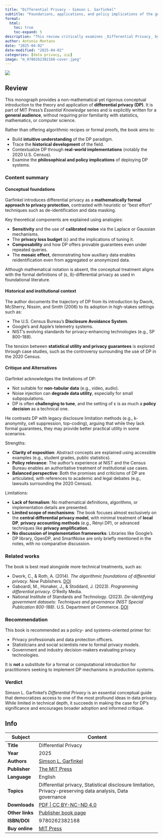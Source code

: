 ```yaml
---
title: "Differential Privacy - Simson L. Garfinkel"
subtitle: "Foundations, applications, and policy implications of the gold standard in data privacy"
format:
  html:
    toc: true
    toc-expand: 5
description: "This review critically examines _Differential Privacy_ by **Simson L. Garfinkel**, published by MIT Press in 2025 as part of its Essential Knowledge series. Aimed at general readers with policy or technical backgrounds, the book offers a comprehensive conceptual overview of differential privacy (DP)—a mathematically rigorous framework for protecting individual privacy in data releases. Drawing on the author's experience at NIST and the U.S. Census Bureau, the book contextualizes DP’s development, evaluates its trade-offs with utility, and engages thoughtfully with its critics. While it avoids mathematical formalism, the work effectively introduces the principles of DP, including composability, the privacy loss budget, and the mosaic effect. The review assesses the book’s strengths in accessibility and policy relevance, notes limitations in technical depth, and positions it as a gateway to more advanced resources on formal privacy technologies."
author: Antonio Montano
date: "2025-04-02"
date-modified: "2025-04-02"
categories: [data privacy, 🇬🇧]
image: "m_9780262382168-cover.jpeg"
---
```


::: {.column-margin}
![](m_9780262382168-cover.jpeg)
:::

## Review

This monograph provides a non-mathematical yet rigorous conceptual introduction to the theory and application of **differential privacy (DP)**. It is part of MIT Press's *Essential Knowledge* series and is explicitly written for a **general audience**, without requiring prior familiarity with statistics, mathematics, or computer science.

Rather than offering algorithmic recipes or formal proofs, the book aims to:

- Build **intuitive understanding** of the DP paradigm.
- Trace the **historical development** of the field.
- Contextualize DP through **real-world implementations** (notably the 2020 U.S. Census).
- Examine the **philosophical and policy implications** of deploying DP systems.

### Content summary

#### Conceptual foundations
Garfinkel introduces differential privacy as a **mathematically formal approach to privacy protection**, contrasted with heuristic or “best effort” techniques such as de-identification and data masking.

Key theoretical components are explained using analogies:

- **Sensitivity** and the use of **calibrated noise** via the Laplace or Gaussian mechanisms.
- The **privacy loss budget** (ε) and the implications of tuning it.
- **Composability** and how DP offers provable guarantees even under repeated queries.
- The **mosaic effect**, demonstrating how auxiliary data enables reidentification even from aggregated or anonymized data.

Although mathematical notation is absent, the conceptual treatment aligns with the formal definitions of (ε, δ)-differential privacy as used in foundational literature.

#### Historical and institutional context
The author documents the trajectory of DP from its introduction by Dwork, McSherry, Nissim, and Smith (2006) to its adoption in high-stakes settings such as:

- The U.S. Census Bureau’s **Disclosure Avoidance System**.
- Google's and Apple’s telemetry systems.
- NIST’s evolving standards for privacy-enhancing technologies (e.g., SP 800-188).

The tension between **statistical utility and privacy guarantees** is explored through case studies, such as the controversy surrounding the use of DP in the 2020 Census.

#### Critique and Alternatives
Garfinkel acknowledges the limitations of DP:

- Not suitable for **non-tabular data** (e.g., video, audio).
- Noise injection can **degrade data utility**, especially for small subpopulations.
- DP is often **challenging to tune**, and the setting of ε is as much a **policy decision** as a technical one.

He contrasts DP with legacy disclosure limitation methods (e.g., k-anonymity, cell suppression, top-coding), arguing that while they lack formal guarantees, they may provide better practical utility in some scenarios.

Strengths:

- **Clarity of exposition**: Abstract concepts are explained using accessible examples (e.g., student grades, public statistics).
- **Policy relevance**: The author’s experience at NIST and the Census Bureau enables an authoritative treatment of institutional use cases.
- **Balanced perspective**: Both the promises and criticisms of DP are articulated, with references to academic and legal debates (e.g., lawsuits surrounding the 2020 Census).

Limitations:

- **Lack of formalism**: No mathematical definitions, algorithms, or implementation details are presented.
- **Limited scope of mechanisms**: The book focuses almost exclusively on the **central differential privacy model**, with minimal treatment of **local DP**, **privacy accounting methods** (e.g., Rényi DP), or advanced techniques like **privacy amplification**.
- **No discussion of implementation frameworks**: Libraries like Google’s DP library, OpenDP, and SmartNoise are only briefly mentioned in the notes, with no comparative discussion.

### Related works
The book is best read alongside more technical treatments, such as:

- Dwork, C., & Roth, A. (2014). *The algorithmic foundations of differential privacy*. Now Publishers. [DOI](https://doi.org/10.1561/0400000042)
- Gaboardi, M., Honaker, J., & Stoddard, J. (2023). *Programming differential privacy*. O'Reilly Media.
- National Institute of Standards and Technology. (2023). *De-identifying government datasets: Techniques and governance (NIST Special Publication 800-188)*. U.S. Department of Commerce. [DOI](https://doi.org/10.6028/NIST.SP.800-188)

### Recommendation
This book is recommended as a policy- and systems-oriented primer for:

- Privacy professionals and data protection officers.
- Statisticians and social scientists new to formal privacy models.
- Government and industry decision-makers evaluating privacy technologies.

It is **not** a substitute for a formal or computational introduction for practitioners seeking to implement DP mechanisms in production systems.

### Verdict

Simson L. Garfinkel’s *Differential Privacy* is an essential conceptual guide that democratizes access to one of the most profound ideas in data privacy. While limited in technical depth, it succeeds in making the case for DP’s significance and encourages broader adoption and informed critique.

## Info

+-------------------+------------------------------------------------------------------------------------------------------------+
| Subject           | Content                                                                                                    | 
+===================+============================================================================================================+
| **Title**         | Differential Privacy                                                                                       |
+-------------------+------------------------------------------------------------------------------------------------------------+
| **Year**          | 2025                                                                                                       |
+-------------------+------------------------------------------------------------------------------------------------------------+
| **Authors**       | [Simson L. Garfinkel](https://simson.net/page/Main_Page)                                                   |
+-------------------+------------------------------------------------------------------------------------------------------------+
| **Publisher**     | [The MIT Press](https://mitpress.mit.edu/)                                                                 |
+-------------------+------------------------------------------------------------------------------------------------------------+
| **Language**      | English                                                                                                    |
+-------------------+------------------------------------------------------------------------------------------------------------+
| **Topics**        | Differential privacy, Statistical disclosure limitation, Privacy-preserving data analysis, Data governance |
+-------------------+------------------------------------------------------------------------------------------------------------+
| **Downloads**     | [PDF | CC BY-NC-ND 4.0](https://direct.mit.edu/books/book-pdf/2509392/book_9780262382168.pdf)              |
+-------------------+------------------------------------------------------------------------------------------------------------+
| **Other links**   | [Publisher book page](https://direct.mit.edu/books/book/5935/Differential-Privacy)                         |
+-------------------+------------------------------------------------------------------------------------------------------------+
| **ISBN/DOI**      | 9780262382168                                                                                              |
+-------------------+------------------------------------------------------------------------------------------------------------+
| **Buy online**    | [MIT Press](https://mitpress.mit.edu/9780262551656/differential-privacy/)                                  |
+-------------------+------------------------------------------------------------------------------------------------------------+




